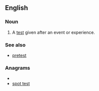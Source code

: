 ==English==

===Noun===
{{en-noun|sg=[[post-|post]][[test]]}}

# A [[test]] given after an event or experience.

===See also===
*[[pretest]]

===Anagrams===
* {{alphagram|eopssttt}}
* [[spot test#English|spot test]]